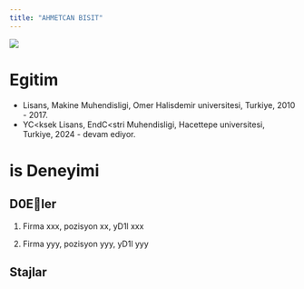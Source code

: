 ```yaml
---
title: "AHMETCAN BISIT"
---
```


![](/assets/images/vesikalik.jpeg){fig-align="center"}

# Egitim

-   Lisans, Makine Muhendisligi, Omer Halisdemir universitesi, Turkiye, 2010 - 2017.
-   YC<ksek Lisans, EndC<stri Muhendisligi, Hacettepe universitesi, Turkiye, 2024 - devam ediyor.

# is Deneyimi

## D0Eler


1.  Firma xxx, pozisyon xx, yD1l xxx

2.  Firma yyy, pozisyon yyy, yD1l yyy

## Stajlar

